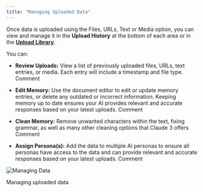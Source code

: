 ```yaml
---
title: "Managing Uploaded Data"
---
```


Once data is uploaded using the Files, URLs, Text or Media option, you can view and manage it in the **Upload History** at the bottom of each area or in the [**Upload Library**](https://app.gitbook.com/o/nbVBaUyixnBYw8JgeVIt/s/dbMN7r709l6jIY1z4OHN/training-your-ai/upload-library).&#x20;

You can:

* **Review Uploads:** View a list of previously uploaded files, URLs, text entries, or media. Each entry will include a timestamp and file type.
  Comment

* **Edit Memory:** Use the document editor to edit or update memory entries, or delete any outdated or incorrect information. Keeping memory up to date ensures your AI provides relevant and accurate responses based on your latest uploads.
  Comment

* **Clean Memory:** Remove unwanted characters within the text, fixing grammar, as well as many other cleaning options that Claude 3 offers
  Comment

* **Assign Persona(s):** Add the data to multiple AI personas to ensure all personas have access to the data and can provide relevant and accurate responses based on your latest uploads.
  Comment

<img alt="Managing Data" classname="block dark:hidden" src="/images/managing-data.gif" />

Managing uploaded data